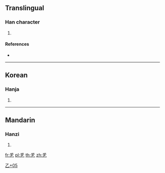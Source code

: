 {{character info/new}}
==Translingual==

===Han character===
{{Han char|rn=5|rad=乙|as=05|sn=6|four=20717|canj=HFDN|ids=⿱乎乙}}

# {{defn|Han|sort=乙05}}

====References====
* {{Han ref|kx=0084.141|dj=0171.191|hdz=10053.081|uh=4E6F|ud=20079}}

----

==Korean==

===Hanja===
{{ko-hanja|hangeul=올|rv=ol|mr=ol|y=ol}}

# {{defn|lang=ko|sort=乙05}}

[[Category:Korean-only CJKV Characters|乙+05]]

----

==Mandarin==

===Hanzi===
{{cmn-hanzi|pin=[[hū]] ([[hu1]])|wg=hu<sup>1</sup>}}

# {{defn|lang=cmn|sort=乙05}}

[[fr:乯]]
[[pl:乯]]
[[th:乯]]
[[zh:乯]]